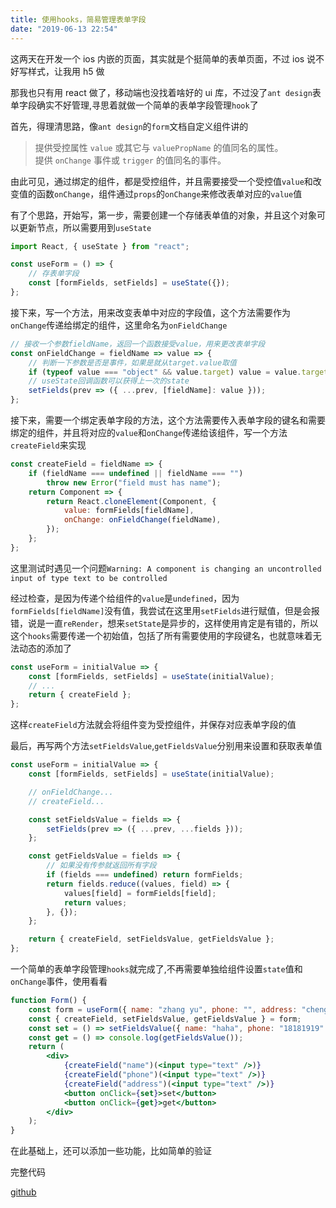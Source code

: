 ```yaml
---
title: 使用hooks，简易管理表单字段
date: "2019-06-13 22:54"
---
```


这两天在开发一个 ios 内嵌的页面，其实就是个挺简单的表单页面，不过 ios 说不好写样式，让我用 h5 做

那我也只有用 react 做了，移动端也没找着啥好的 ui 库，不过没了`ant design`表单字段确实不好管理,寻思着就做一个简单的表单字段管理`hook`了

首先，得理清思路，像`ant design`的`form`文档自定义组件讲的

> 提供受控属性 `value` 或其它与 `valuePropName` 的值同名的属性。<br/>
> 提供 `onChange` 事件或 `trigger` 的值同名的事件。

由此可见，通过绑定的组件，都是受控组件，并且需要接受一个受控值`value`和改变值的函数`onChange`，组件通过`props`的`onChange`来修改表单对应的`value`值

有了个思路，开始写，第一步，需要创建一个存储表单值的对象，并且这个对象可以更新节点，所以需要用到`useState`

```jsx
import React, { useState } from "react";

const useForm = () => {
    // 存表单字段
    const [formFields, setFields] = useState({});
};
```

接下来，写一个方法，用来改变表单中对应的字段值，这个方法需要作为`onChange`传递给绑定的组件，这里命名为`onFieldChange`

```jsx
// 接收一个参数fieldName，返回一个函数接受value，用来更改表单字段
const onFieldChange = fieldName => value => {
    // 判断一下参数是否是事件，如果是就从target.value取值
    if (typeof value === "object" && value.target) value = value.target.value;
    // useState回调函数可以获得上一次的state
    setFields(prev => ({ ...prev, [fieldName]: value }));
};
```

接下来，需要一个绑定表单字段的方法，这个方法需要传入表单字段的键名和需要绑定的组件，并且将对应的`value`和`onChange`传递给该组件，写一个方法`createField`来实现

```jsx
const createField = fieldName => {
    if (fieldName === undefined || fieldName === "")
        throw new Error("field must has name");
    return Component => {
        return React.cloneElement(Component, {
            value: formFields[fieldName],
            onChange: onFieldChange(fieldName),
        });
    };
};
```

这里测试时遇见一个问题`Warning: A component is changing an uncontrolled input of type text to be controlled`

经过检查，是因为传递个给组件的`value`是`undefined`，因为`formFields[fieldName]`没有值，我尝试在这里用`setFields`进行赋值，但是会报错，说是一直`reRender`，想来`setState`是异步的，这样使用肯定是有错的，所以这个`hooks`需要传递一个初始值，包括了所有需要使用的字段键名，也就意味着无法动态的添加了

```jsx
const useForm = initialValue => {
    const [formFields, setFields] = useState(initialValue);
    // ...
    return { createField };
};
```

这样`createField`方法就会将组件变为受控组件，并保存对应表单字段的值

最后，再写两个方法`setFieldsValue`,`getFieldsValue`分别用来设置和获取表单值

```jsx
const useForm = initialValue => {
    const [formFields, setFields] = useState(initialValue);

    // onFieldChange...
    // createField...

    const setFieldsValue = fields => {
        setFields(prev => ({ ...prev, ...fields }));
    };

    const getFieldsValue = fields => {
        // 如果没有传参就返回所有字段
        if (fields === undefined) return formFields;
        return fields.reduce((values, field) => {
            values[field] = formFields[field];
            return values;
        }, {});
    };

    return { createField, setFieldsValue, getFieldsValue };
};
```

一个简单的表单字段管理`hooks`就完成了,不再需要单独给组件设置`state`值和`onChange`事件，使用看看

```jsx
function Form() {
    const form = useForm({ name: "zhang yu", phone: "", address: "chengdu" });
    const { createField, setFieldsValue, getFieldsValue } = form;
    const set = () => setFieldsValue({ name: "haha", phone: "18181919" });
    const get = () => console.log(getFieldsValue());
    return (
        <div>
            {createField("name")(<input type="text" />)}
            {createField("phone")(<input type="text" />)}
            {createField("address")(<input type="text" />)}
            <button onClick={set}>set</button>
            <button onClick={get}>get</button>
        </div>
    );
}
```

在此基础上，还可以添加一些功能，比如简单的验证

完整代码

[github](https://github.com/zhangyu1818/useform)
